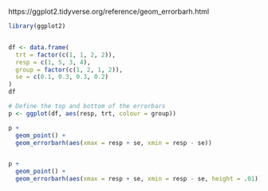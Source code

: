 https://ggplot2.tidyverse.org/reference/geom_errorbarh.html

```r
library(ggplot2)


df <- data.frame(
  trt = factor(c(1, 1, 2, 2)),
  resp = c(1, 5, 3, 4),
  group = factor(c(1, 2, 1, 2)),
  se = c(0.1, 0.3, 0.3, 0.2)
)
df

# Define the top and bottom of the errorbars
p <- ggplot(df, aes(resp, trt, colour = group))

p +
  geom_point() +
  geom_errorbarh(aes(xmax = resp + se, xmin = resp - se))


p +
  geom_point() +
  geom_errorbarh(aes(xmax = resp + se, xmin = resp - se, height = .01))
```

